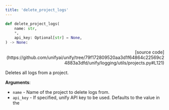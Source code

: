 ```yaml
---
title: 'delete_project_logs'
---
```


```python
def delete_project_logs(
    name: str,
    *,
    api_key: Optional[str] = None,
) -> None:
```

<p align="right">[source code](https://github.com/unifyai/unify/tree/79f172809520aa3d1f64864c22569c24883a3dfd/unify/logging/utils/projects.py#L121)</p>

Deletes all logs from a project.

**Arguments**:

- `name` - Name of the project to delete logs from.
- `api_key` - If specified, unify API key to be used. Defaults to the value in the